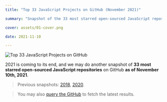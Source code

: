 ```yaml
---
title: "Top 33 JavaScript Projects on GitHub (November 2021)"

summary: "Snapshot of the 33 most starred open-sourced JavaScript repositories on GitHub as of November 2021"

cover: assets/01-cover.png

date: 2021-11-10

---
```



![Top 33 JavaScript Projects on GitHub](assets/01-cover.png)

2021 is coming to its end, and we may do another snapshot of **33 most starred open-sourced JavaScript repositories** on GitHub **as of November 10th, 2021**.

> Previous snapshots: [2018](https://trekhleb.dev/blog/2018/top-33-javascript-projects-on-github-august-2018/), [2020](https://trekhleb.dev/blog/2020/top-33-javascript-projects-on-github-december/).

> You may also [query the GitHub](https://github.com/search?l=&o=desc&q=stars%3A%3E1+language%3AJavaScript&s=stars&type=Repositories) to fetch the latest results.

<Snapshots />
